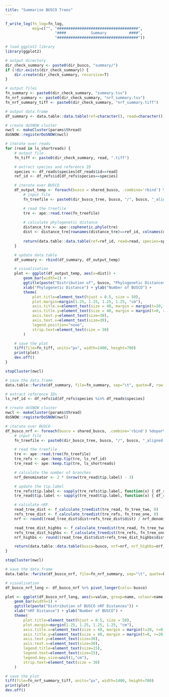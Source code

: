 ```yaml
---
title: "Summarise BUSCO Trees"
---
```


```r
f_write_log(fn_log=fn_log,
            msg=c("", "####################################",
                      "####           Summary          ####",
                      "####################################"))

# load ggplot2 library
library(ggplot2)

# output directory
dir_check_summary <- paste0(dir_busco, "summary/")
if (!dir.exists(dir_check_summary)) {
    dir.create(dir_check_summary, recursive=T)
}

# output files
fn_summary <- paste0(dir_check_summary, "summary.tsv")
fn_nrf_summary <- paste0(dir_check_summary, "nrf_summary.tsv")
fn_nrf_summary_tiff <- paste0(dir_check_summary, "nrf_summary.tiff")
```

```r
# output data.frame
df_summary <- data.table::data.table(ref=character(), read=character(), species=character(), busco=character(), dist=numeric())

# create doSNOW cluster
nwcl <- makeCluster(params$thread)
doSNOW::registerDoSNOW(nwcl)

# iterate over reads
for (read in ls_shortreads) {
    # output file
    fn_tiff <- paste0(dir_check_summary, read, ".tiff")

    # extract species and reference ID
    species <- df_reads$species[df_reads$id==read]
    ref_id <- df_refs$id[df_refs$species==species]

    # iterate over BUSCO
    df_output_temp <- foreach(busco = shared_busco, .combine='rbind') %dopar% {
        # input file
        fn_treefile <- paste0(dir_busco_tree, busco, "/", busco, "_aligned.fa.treefile")

        # read the treefile
        tre <- ape::read.tree(fn_treefile)
        
        # calculate phylogenetic distance
        distance_tre <- ape::cophenetic.phylo(tre)
        dist <- distance_tre[rownames(distance_tre)==ref_id, colnames(distance_tre)==read]
        
        return(data.table::data.table(ref=ref_id, read=read, species=species, busco=busco, dist=dist))
    }

    # update data.table
    df_summary <- rbind(df_summary, df_output_temp)

    # visualisation
    plot <- ggplot(df_output_temp, aes(x=dist)) +
        geom_bar(width=1) +
        ggtitle(paste("Distribution of", busco, "Phylogenetic Distances")) +
        xlab("Phylogenetic Distance") + ylab("Number of BUSCO") +
        theme(
            plot.title=element_text(hjust = 0.5, size = 50),
            plot.margin=margin(1.25, 1.25, 1.25, 1.25, "cm"),
            axis.title.x=element_text(size = 40, margin = margin(t=20, r=0, b=0, l=0)),
            axis.title.y=element_text(size = 40, margin = margin(t=0, r=20, b=0, l=0)),
            axis.text.y=element_text(size=30),
            axis.text.x=element_text(size=30),
            legend.position="none",
            strip.text=element_text(size = 30)
        )

    # save the plot
    tiff(file=fn_tiff, units="px", width=1400, height=700)
    print(plot)
    dev.off()
}

stopCluster(nwcl)

# save the data.frame
data.table::fwrite(df_summary, file=fn_summary, sep="\t", quote=F, row.names=F)
```

```r
# extract reference IDs
ls_ref_id <- df_refs$id[df_refs$species %in% df_reads$species]

# create doSNOW cluster
nwcl <- makeCluster(params$thread)
doSNOW::registerDoSNOW(nwcl)

# iterate over BUSCO
df_busco_nrf <- foreach(busco = shared_busco, .combine='rbind') %dopar% {
    # input file
    fn_treefile <- paste0(dir_busco_tree, busco, "/", busco, "_aligned.fa.treefile")

    # read the treefile
    tre <- ape::read.tree(fn_treefile)
    tre_refs <- ape::keep.tip(tre, ls_ref_id)
    tre_read <- ape::keep.tip(tre, ls_shortreads)

    # calculate the number of branches
    nrf_denominator <- 2 * (nrow(tre_read$tip.label) - 3)

    # update the tip.label
    tre_refs$tip.label <- sapply(tre_refs$tip.label, function(x) { df_refs$species[df_refs$id==x] })
    tre_read$tip.label <- sapply(tre_read$tip.label, function(x) { df_reads$species[df_reads$id==x] })

    # calculate nRF
    read_tree_dist <- f_calculate_treedist(tre_read, fn_tree_two, 0)
    refs_tree_dist <- f_calculate_treedist(tre_refs, fn_tree_one, 0)
    nrf <- round((read_tree_dist$dist+refs_tree_dist$dist) / nrf_denominator, 3)

    read_tree_dist_highbs <- f_calculate_treedist(tre_read, fn_tree_two, 95)
    refs_tree_dist_highbs <- f_calculate_treedist(tre_refs, fn_tree_one, 95)
    nrf_highbs <- round((read_tree_dist$dist+refs_tree_dist_highbs$dist) / nrf_denominator, 3)

    return(data.table::data.table(busco=busco, nrf=nrf, nrf_highbs=nrf_highbs))
}

stopCluster(nwcl)

# save the data.frame
data.table::fwrite(df_busco_nrf, file=fn_nrf_summary, sep="\t", quote=F, row.names=F)

# visualisation
df_busco_nrf_long <- df_busco_nrf %>% pivot_longer(cols=-busco)

plot <- ggplot(df_busco_nrf_long, aes(x=value, group=name, colour=name, xmin=0, xmax=1)) +
    geom_bar(width=1) +
    ggtitle(paste("Distribution of BUSCO nRF Distances")) +
    xlab("nRF Distance") + ylab("Number of BUSCO") +
    theme(
        plot.title=element_text(hjust = 0.5, size = 50),
        plot.margin=margin(1.25, 1.25, 1.25, 1.25, "cm"),
        axis.title.x=element_text(size = 40, margin = margin(t=20, r=0, b=0, l=0)),
        axis.title.y=element_text(size = 40, margin = margin(t=0, r=20, b=0, l=0)),
        axis.text.y=element_text(size=30),
        axis.text.x=element_text(size=30),
        legend.title=element_text(size=15),
        legend.text=element_text(size=15),
        legend.key.size=unit(1,"cm"),
        strip.text=element_text(size = 30)
    )

# save the plot
tiff(file=fn_nrf_summary_tiff, units="px", width=1400, height=700)
print(plot)
dev.off()
```